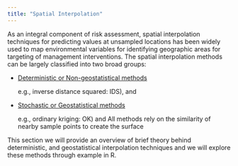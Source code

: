 ```yaml
---
title: "Spatial Interpolation"
---
```


As an integral component of risk assessment, spatial interpolation techniques for predicting values at unsampled locations has been widely used to map environmental variables for identifying geographic areas for targeting of management interventions. The spatial interpolation methods can be largely classified into two broad groups: 

* [Deterministic or Non-geostatistical methods](deterministic-methods-for-spatial-interpolation.html)

    e.g., inverse distance squared: IDS), and 

* [Stochastic or Geostatistical methods](geostatistical-methods-for-spatial-interpolation.html) 

    e.g., ordinary kriging: OK) and  All methods rely on the similarity of nearby sample points to create the surface

This section we will provide an overview of brief theory behind deterministic, and geostatistical interpolation techniques and we will explore these methods through example in R. 